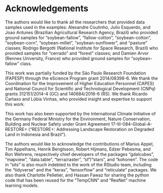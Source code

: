 # Acknowledgements {-}

The authors would like to thank all the researchers that provided data samples used in the examples: Alexandre Coutinho, Julio Esquerdo, and Joao Antunes (Brazilian Agricultural Research Agency, Brazil) who provided ground samples for "soybean-fallow", "fallow-cotton", "soybean-cotton", "soybean-corn", "soybean-millet", "soybean-sunflower", and "pasture" classes; Rodrigo Bergotti (National Institute for Space Research, Brazil) who provided samples for "cerrado" and "forest" classes; and Damien Arvor (Rennes University, France) who provided ground samples for "soybean-fallow" class. 

This work was partially funded by the São Paulo Research Foundation (FAPESP) through the eScience Program grant 2014/08398-6. We thank the Coordination for the Improvement of Higher Education Personnel (CAPES) and National Council for Scientific and Technological Development (CNPq) grants 312151/2014-4 (GC) and 140684/2016-6 (RS). We thank Ricardo Cartaxo and Lúbia Vinhas, who provided insight and expertise to support this work.

This work has also been supported by the International Climate Initiative of the Germany Federal Ministry for the Environment, Nature Conservation, Building and Nuclear Safety under Grant Agreement 17-III-084-Global-A-RESTORE+ ("RESTORE+: Addressing Landscape Restoration on Degraded Land in Indonesia and Brazil"). 

The authors would like to acknowledge the contributions of Marius Appel, Tim Appelhans, Henrik Bengtsson, Robert Hijmans, Edzer Pebesma, and Ron Wehrens, respectively chief developers of the packages "gdalcubes", "mapview", "data.table", "terra/raster", "sf"/"stars", and "kohonen". The code in "sits" is also much indebted to the work of the RStudio team, including the "tidyverse" and  the "keras", "tensorflow" and "reticulate" packages. We also thank Charlotte Pelletier, and Hassan Fawaz for sharing the python code that has been reused for the "TempCNN" and "ResNet" machine learning models.